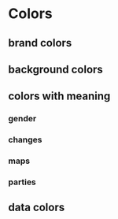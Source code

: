 

<Meta title="I Styleguide/1 Colors" />

# Colors

## brand colors

<ColorPalette>
  <ColorItem title="colors.red" subtitle="rbb brand color – for primary actions and highlights" colors={[colors.red]} />
  <ColorItem title="colors.lightGrey" subtitle="for secondary buttons or unselected tabs" colors={[colors.lightGrey]} />
  <ColorItem title="colors.grey" subtitle="e.g. grey lines or as a grey in a chart" colors={[colors.grey]} />
  <ColorItem title="colors.darkGrey" subtitle="for text and as background for buttons or selected tabs" colors={[colors.darkGrey]} />
  <ColorItem title="black" subtitle="for text" colors={['black']} />
</ColorPalette>

## background colors

<ColorPalette>
  <ColorItem title="colors.backgroundGrey" subtitle="background for toolboxes and infoboxes" colors={[colors.backgroundGrey]} />
  <ColorItem title="colors.beige" subtitle="as a background for maps and charts" colors={[colors.beige]} />
  <ColorItem title="colors.darkBeige" subtitle="like light grey but in combination with beige" colors={[colors.darkBeige]} />
</ColorPalette>

## colors with meaning

<ColorPalette>
  <h3>gender</h3>
  <ColorItem title="colors.darkMagenta" subtitle="female" colors={[colors.darkMagenta]} />
  <ColorItem title="colors.cyan" subtitle="male" colors={[colors.cyan]} />
  <h3>changes</h3>
  <ColorItem title="colors.orange" subtitle="increase" colors={[colors.orange]} />
  <ColorItem title="colors.blue" subtitle="decrease" colors={[colors.blue]} />
  <ColorItem title="colors.darkBeige" subtitle="unchanged" colors={[colors.darkBeige]} />
  <h3>maps</h3>
  <ColorItem title="colors.lightWaterBlue" subtitle="water" colors={[colors.lightWaterBlue]} />
  <ColorItem title="colors.darkWaterBlue" subtitle="water" colors={[colors.darkWaterBlue]} />
  <h3>parties</h3>
  <ColorItem title="colors.spd" subtitle="SPD" colors={[colors.spd]} />
  <ColorItem title="colors.cdu" subtitle="CDU" colors={[colors.cdu]} />
  <ColorItem title="colors.afd" subtitle="AFD" colors={[colors.afd]} />
  <ColorItem title="colors.fdp" subtitle="FDP" colors={[colors.fdp]} />
  <ColorItem title="colors.gruene" subtitle="GRÜENE" colors={[colors.gruene]} />
</ColorPalette>

## data colors

<ColorPalette>
  <ColorItem title="colors.yellow" subtitle="yellow" colors={[colors.yellow]} />
  <ColorItem title="colors.honey" subtitle="honey" colors={[colors.honey]} />
  <ColorItem title="colors.orange" subtitle="orange" colors={[colors.orange]} />
  <p>&nbsp;</p>
  <ColorItem title="colors.lightGreen" subtitle="lightGreen" colors={[colors.lightGreen]} />
  <ColorItem title="colors.green" subtitle="green" colors={[colors.green]} />
  <ColorItem title="colors.darkGreen" subtitle="darkGreen" colors={[colors.darkGreen]} />
  <p>&nbsp;</p>
  <ColorItem title="colors.lightBlue" subtitle="lightBlue" colors={[colors.lightBlue]} />
  <ColorItem title="colors.blue" subtitle="blue" colors={[colors.blue]} />
  <ColorItem title="colors.darkBlue" subtitle="darkBlue" colors={[colors.darkBlue]} />
  <p>&nbsp;</p>
  <ColorItem title="colors.magenta" subtitle="magenta" colors={[colors.magenta]} />
  <ColorItem title="colors.darkMagenta" subtitle="darkMagenta" colors={[colors.darkMagenta]} />
  <p>&nbsp;</p>
  <ColorItem title="colors.red" subtitle="red" colors={[colors.red]} />
  <ColorItem title="colors.bordeaux" subtitle="bordeaux" colors={[colors.bordeaux]} />
</ColorPalette>